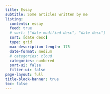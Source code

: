 ```yaml
---
title: Essay
subtitle: Some articles written by me
listing:
  contents: essay
  feed: true
  # sort: ["date-modified desc", "date desc"]
  sort: [date desc]
  type: grid
  max-description-length: 175
  date-format: medium
  # categories: cloud
  categories: numbered
  sort-ui: false
  filter-ui: false
page-layout: full
title-block-banner: true
toc: false
---
```

